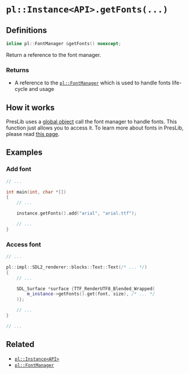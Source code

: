 # `pl::Instance<API>.getFonts(...)`

## Definitions

```cpp
inline pl::FontManager &getFonts() noexcept;
```

Return a reference to the font manager.

### Returns

 - A reference to the [`pl::FontManager`](/docs/font_manager) which is used to handle fonts life-cycle and usage

## How it works

PresLib uses a [global object](/docs/global_object) call the font manager to handle fonts. This function just allows you to access it. To learn more about fonts in PresLib, please read [this page](/docs/font_manager).

## Examples

### Add font
```cpp
// ...

int main(int, char *[])
{
	// ...

	instance.getFonts().add("arial", "arial.ttf");

	// ...
}
```

### Access font
```cpp
// ...

pl::impl::SDL2_renderer::blocks::Text::Text(/* ... */)
{
	// ...

	SDL_Surface *surface {TTF_RenderUTF8_Blended_Wrapped(
		m_instance->getFonts().get(font, size), /* ... */
	)};

	// ...
}

// ...
```


## Related

 - [`pl::Instance<API>`](/docs/instance)
 - [`pl::FontManager`](/docs/font_manager)